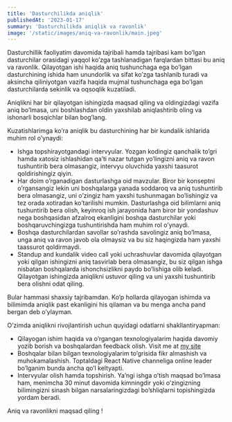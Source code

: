 ```yaml
---
title: 'Dasturchilikda aniqlik'
publishedAt: '2023-01-17'
summary: 'Dasturchilikda aniqlik va ravonlik'
image: '/static/images/aniq-va-ravonlik/main.jpeg'
---
```


Dasturchillik faoliyatim davomida tajribali hamda tajribasi kam bo’lgan dasturchilar orasidagi yaqqol ko’zga tashlanadigan farqlardan bittasi bu aniq va ravonlik. Qilayotgan ishi haqida aniq tushunchaga ega bo’lgan dasturchining ishida ham unundorlik va sifat ko’zga tashlanib turadi va aksincha qiliniyotgan vazifa haqida mujmal tushunchaga ega bo’lgan dasturchilarda sekinlik va oqsoqlik kuzatiladi.

Aniqlikni har bir qilayotgan ishingizda maqsad qiling va oldingizdagi vazifa aniq bo’lmasa, uni boshlashdan oldin yaxshilab aniqlashtirib oling va ishonarli bosqichlar bilan bog’lang.

Kuzatishlarimga ko’ra aniqlik bu dasturchining har bir kundalik ishlarida muhim rol o’ynaydi:

- Ishga topshirayotgandagi intervyular. Yozgan kodingiz qanchalik to’gri hamda xatosiz ishlashidan qa’ti nazar tutgan yo’lingizni aniq va ravon tushuntirib bera olmasangiz, intervyu oluvchida yaxshi taasurot qoldirishingiz qiyin.
- Har doim o’rganadigan dasturlashga oid mavzular. Biror bir konseptni o’rgansangiz lekin uni boshqalarga yanada soddaroq va aniq tushuntirib bera olmasangiz, uni o’zingiz ham yaxshi tushunmagan bo’lishingiz va tez orada xotiradan ko’tarilishi mumkin. Dasturlashga oid bilimlarni aniq tushuntirib bera olish, keyinroq ish jarayonida ham biror bir yondashuv nega boshqasidan afzalroq ekanligini boshqa dasturchilar yoki boshqaruvchingizga tushuntirishda ham muhim rol o’ynaydi.
- Boshqa dasturchilardan savollar so’rashda savolingiz aniq bo’lmasa, unga aniq va ravon javob ola olmaysiz va bu siz haqingizda ham yaxshi taassurot qoldirmaydi.
- Standup and kundalik video call yoki uchrashuvlar davomida qilayotgan yoki qilgan ishingizni aniq tasvirlab bera olmasangiz, bu siz qilgan ishga nisbatan boshqalarda ishonchsizlikni paydo bo’lishiga olib keladi. Qilayotgan ishingizda aniqlikni ustuvor qiling va uni yaxshi tushuntirib bera olishni odat qiling.

Bular hammasi shaxsiy tajribamdan. Ko’p hollarda qilayogan ishimda va bilimimda aniqlik past ekanligini his qilaman va bu menga ancha pand bergan deb o’ylayman.

O’zimda aniqlikni rivojlantirish uchun quyidagi odatlarni shakllantiryapman:

- Qilayogan ishim haqida va o’rgangan texnologiyalarim haqida davomiy yozib borish va boshqalardan feedback olish. Visit me at [my site](https://atabekov.com)
- Boshqalar bilan bilgan texnologiyalarim to’grisida fikr almashish va muhokamalashish. Toptaldagi React Native channeliga online leader bo’lganim bunda ancha qo’l keltyapti.
- Intervyular olish hamda topshirish. Ya’ngi ishga o’tish maqsad bo’lmasa ham, menimcha 30 minut davomida kimningdir yoki o’zingizning bilimingizni sinash bilgan narsalaringizdagi bo’shliqlarni topishingizda yordam beradi.

Aniq va ravonlikni maqsad qiling !
